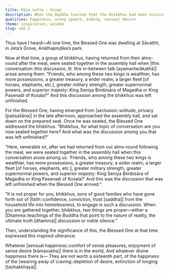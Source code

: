 ```yaml
---
title: Rāja sutta - Kings
description: When the Buddha learned that the bhikkhus had been discussing the worldly affairs of two kings, he reminded them that for those who have gone forth in faith, only two modes of gathering are proper - either engaging in a Dhamma discussion or maintaining noble silence.
qualities: happiness, wrong speech, ending, sensual desire
theme: inspiration, wisdom
slug: ud2.2
---
```


Thus have I heard—At one time, the Blessed One was dwelling at Sāvatthi, in Jeta’s Grove, Anāthapiṇḍika’s park.

Now at that time, a group of bhikkhus, having returned from their alms-round after the meal, were seated together in the assembly hall when |this conversation::this discussion, lit. this in-between talk [ayamantarākathā]| arose among them: “Friends, who among these two kings is wealthier, has more possessions, a greater treasury, a wider realm, a larger fleet [of horses, elephants, etc.], greater military strength, greater supernormal powers, and superior majesty: King Seniya Bimbisāra of Magadha or King Pasenadi of Kosala?” And this discussion among the bhikkhus was left unfinished.

For the Blessed One, having emerged from |seclusion::solitude, privacy [paṭisallāna]| in the late afternoon, approached the assembly hall, and sat down on the prepared seat. Once he was seated, the Blessed One addressed the bhikkhus: “Bhikkhus, for what topic of conversation are you now seated together here? And what was the discussion among you that was left unfinished?”

“Here, venerable sir, after we had returned from our alms-round following the meal, we were seated together in the assembly hall when this conversation arose among us: ‘Friends, who among these two kings is wealthier, has more possessions, a greater treasury, a wider realm, a larger fleet [of horses, elephants, etc.], greater military strength, greater supernormal powers, and superior majesty: King Seniya Bimbisāra of Magadha or King Pasenadi of Kosala?’ And this was the discussion that was left unfinished when the Blessed One arrived.”

“It is not proper for you, bhikkhus, sons of good families who have gone forth out of |faith::confidence, conviction, trust [saddha]| from the household life into homelessness, to engage in such a discussion. When you are gathered together, bhikkhus, two things are proper—either a |Dhamma::teachings of the Buddha that point to the nature of reality, the ultimate truth [dhamma]| discussion or noble silence.”

Then, understanding the significance of this, the Blessed One at that time expressed this inspired utterance:

Whatever |sensual happiness::comfort of sense pleasures, enjoyment of sense desire [kāmasukha]| there is in the world,
And whatever divine happiness there is—
They are not worth a sixteenth part,
of the happiness of the |wearing away of craving::depletion of desire, extinction of longing [taṇhakkhaya]|.